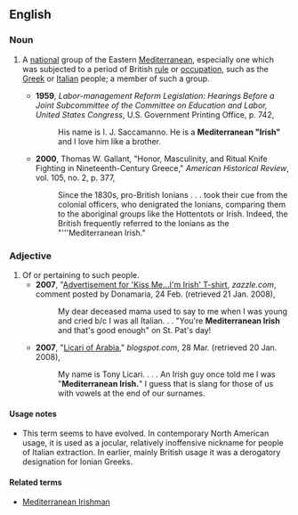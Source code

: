 ==English==

===Noun===
{{en-noun|sg=[[Mediterranean]] [[Irish]]|Mediterranean Irish}}

# {{originally|UK|jocular|sometimes|offensive}} A [[national]] group of the Eastern [[Mediterranean]], especially one which was subjected to a period of British [[rule]] or [[occupation]], such as the [[Greek]] or [[Italian]] people; a member of such a group.
#*'''1959''', ''Labor-management Reform Legislation: Hearings Before a Joint Subcommittee of the Committee on Education and Labor, United States Congress'', U.S. Government Printing Office, p. 742, 
#*:His name is I. J. Saccamanno.  He is a '''Mediterranean "Irish"''' and I love him like a brother.
#*'''2000''', Thomas W. Gallant, "Honor, Masculinity, and Ritual Knife Fighting in Nineteenth-Century Greece," ''American Historical Review'', vol. 105, no. 2, p. 377,
#*:Since the 1830s, pro-British Ionians . . . took their cue from the colonial officers, who denigrated the Ionians, comparing them to the aboriginal groups like the Hottentots or Irish.  Indeed, the British frequently referred to the Ionians as the "'''Mediterranean Irish."

===Adjective===
{{en-adj|pos=[[Mediterranean]] [[Irish]]|-}}

# Of or pertaining to such people.
#*'''2007''', "[http://www.zazzle.com/kiss_me_shirt-235798981069478455 Advertisement for 'Kiss Me...I'm Irish' T-shirt], ''zazzle.com'', comment posted by Donamaria, 24 Feb. (retrieved 21 Jan. 2008),
#*:My dear deceased mama used to say to me when I was young and cried b/c I was all Italian. . . "You're '''Mediterranean Irish''' and that's good enough" on St. Pat's day!
#*'''2007''', "[http://mesopotamianmarine.blogspot.com/2007_03_01_archive.html Licari of Arabia]," ''blogspot.com'', 28 Mar. (retrieved 20 Jan. 2008), 
#*:My name is Tony Licari. . . . An Irish guy once told me I was "'''Mediterranean Irish.'''" I guess that is slang for those of us with vowels at the end of our surnames.

====Usage notes====
* This term seems to have evolved.  In contemporary North American usage, it is used as a jocular, relatively inoffensive nickname for people of Italian extraction.  In earlier, mainly British usage it was a derogatory designation for Ionian Greeks.

====Related terms====
* [[Mediterranean Irishman]]